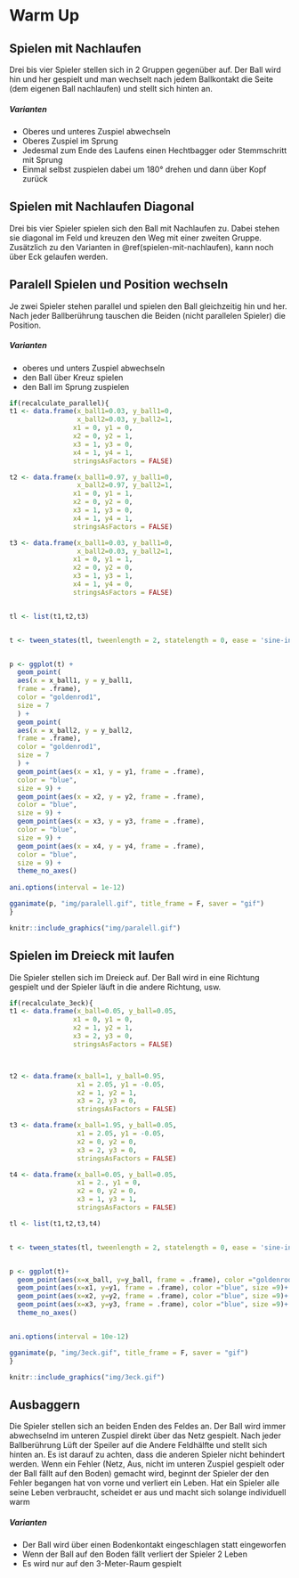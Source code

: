 # Warm Up

## Spielen mit Nachlaufen

Drei bis vier Spieler stellen sich in 2 Gruppen gegenüber auf. Der Ball wird hin und her gespielt und man wechselt nach jedem Ballkontakt die Seite (dem eigenen Ball nachlaufen) und stellt sich hinten an.

##### Varianten {-}

* Oberes und unteres Zuspiel abwechseln
* Oberes Zuspiel im Sprung
* Jedesmal zum Ende des Laufens einen Hechtbagger oder Stemmschritt mit Sprung
* Einmal selbst zuspielen dabei um 180° drehen und dann über Kopf zurück

## Spielen mit Nachlaufen Diagonal

Drei bis vier Spieler spielen sich den Ball mit Nachlaufen zu. Dabei stehen sie diagonal im Feld und kreuzen den Weg mit einer zweiten Gruppe. Zusätzlich zu den Varianten in \@ref(spielen-mit-nachlaufen), kann noch über Eck gelaufen werden.

## Paralell Spielen und Position wechseln

Je zwei Spieler stehen parallel und spielen den Ball gleichzeitig hin und her. Nach jeder Ballberührung tauschen die Beiden (nicht parallelen Spieler) die Position.

##### Varianten {-}

* oberes und unters Zuspiel abwechseln
* den Ball über Kreuz spielen
* den Ball im Sprung zuspielen



```r

if(recalculate_parallel){
t1 <- data.frame(x_ball1=0.03, y_ball1=0,
                 x_ball2=0.03, y_ball2=1, 
                x1 = 0, y1 = 0,
                x2 = 0, y2 = 1,
                x3 = 1, y3 = 0,
                x4 = 1, y4 = 1,
                stringsAsFactors = FALSE)

t2 <- data.frame(x_ball1=0.97, y_ball1=0,
                 x_ball2=0.97, y_ball2=1, 
                x1 = 0, y1 = 1,
                x2 = 0, y2 = 0,
                x3 = 1, y3 = 0,
                x4 = 1, y4 = 1,
                stringsAsFactors = FALSE)

t3 <- data.frame(x_ball1=0.03, y_ball1=0,
                 x_ball2=0.03, y_ball2=1,
                x1 = 0, y1 = 1,
                x2 = 0, y2 = 0,
                x3 = 1, y3 = 1,
                x4 = 1, y4 = 0,
                stringsAsFactors = FALSE)


tl <- list(t1,t2,t3)


t <- tween_states(tl, tweenlength = 2, statelength = 0, ease = 'sine-in-out',  nframes = 150)


p <- ggplot(t) +
  geom_point(
  aes(x = x_ball1, y = y_ball1,
  frame = .frame),
  color = "goldenrod1",
  size = 7
  ) +
  geom_point(
  aes(x = x_ball2, y = y_ball2,
  frame = .frame),
  color = "goldenrod1",
  size = 7
  ) +
  geom_point(aes(x = x1, y = y1, frame = .frame),
  color = "blue",
  size = 9) +
  geom_point(aes(x = x2, y = y2, frame = .frame),
  color = "blue",
  size = 9) +
  geom_point(aes(x = x3, y = y3, frame = .frame),
  color = "blue",
  size = 9) +
  geom_point(aes(x = x4, y = y4, frame = .frame),
  color = "blue",
  size = 9) +
  theme_no_axes()
  
ani.options(interval = 1e-12)

gganimate(p, "img/paralell.gif", title_frame = F, saver = "gif")
}

```


```r
knitr::include_graphics("img/paralell.gif")
```




## Spielen im Dreieck mit laufen

Die Spieler stellen sich im Dreieck auf. Der Ball wird in eine Richtung gespielt und der Spieler läuft in die andere Richtung, usw.

```r

if(recalculate_3eck){
t1 <- data.frame(x_ball=0.05, y_ball=0.05, 
                x1 = 0, y1 = 0,
                x2 = 1, y2 = 1,
                x3 = 2, y3 = 0,
                stringsAsFactors = FALSE)



t2 <- data.frame(x_ball=1, y_ball=0.95, 
                 x1 = 2.05, y1 = -0.05,
                 x2 = 1, y2 = 1,
                 x3 = 2, y3 = 0,
                 stringsAsFactors = FALSE)

t3 <- data.frame(x_ball=1.95, y_ball=0.05, 
                 x1 = 2.05, y1 = -0.05,
                 x2 = 0, y2 = 0,
                 x3 = 2, y3 = 0,
                 stringsAsFactors = FALSE)

t4 <- data.frame(x_ball=0.05, y_ball=0.05, 
                 x1 = 2., y1 = 0,
                 x2 = 0, y2 = 0,
                 x3 = 1, y3 = 1,
                 stringsAsFactors = FALSE)

tl <- list(t1,t2,t3,t4)


t <- tween_states(tl, tweenlength = 2, statelength = 0, ease = 'sine-in-out',  nframes = 150)


p <- ggplot(t)+
  geom_point(aes(x=x_ball, y=y_ball, frame = .frame), color ="goldenrod1", size =7)+
  geom_point(aes(x=x1, y=y1, frame = .frame), color ="blue", size =9)+
  geom_point(aes(x=x2, y=y2, frame = .frame), color ="blue", size =9)+
  geom_point(aes(x=x3, y=y3, frame = .frame), color ="blue", size =9)+
  theme_no_axes()


ani.options(interval = 10e-12)

gganimate(p, "img/3eck.gif", title_frame = F, saver = "gif")
}

```


```r
knitr::include_graphics("img/3eck.gif")
```



## Ausbaggern

Die Spieler stellen sich an beiden Enden des Feldes an. Der Ball wird immer abwechselnd im unteren Zuspiel direkt über das Netz gespielt. Nach jeder Ballberührung Lüft der Speiler auf die Andere Feldhälfte und stellt sich hinten an. Es ist darauf zu achten, dass die anderen Spieler nicht behindert werden. Wenn ein Fehler (Netz, Aus, nicht im unteren Zuspiel gespielt oder der Ball fällt auf den Boden) gemacht wird, beginnt der Spieler der den Fehler begangen hat von vorne und verliert ein Leben. Hat ein Spieler alle seine Leben verbraucht, scheidet er aus und macht sich solange individuell warm

##### Varianten {-}

* Der Ball wird über einen Bodenkontakt eingeschlagen statt eingeworfen
* Wenn der Ball auf den Boden fällt verliert der Spieler 2 Leben
* Es wird nur auf den 3-Meter-Raum gespielt
